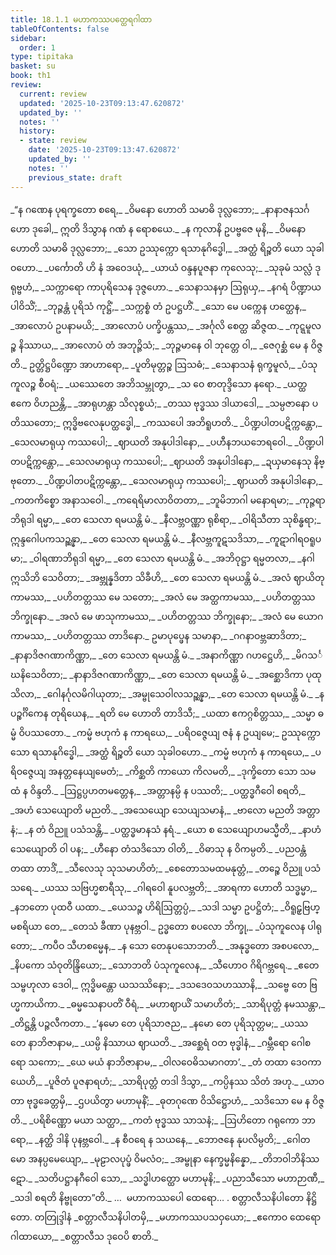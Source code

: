 ```yaml
---
title: 18.1.1 မဟာကဿပတ္ထေရဂါထာ
tableOfContents: false
sidebar:
  order: 1
type: tipitaka
basket: su
book: th1
review:
  current: review
  updated: '2025-10-23T09:13:47.620872'
  updated_by: ''
  notes: ''
  history:
  - state: review
    date: '2025-10-23T09:13:47.620872'
    updated_by: ''
    notes: ''
    previous_state: draft
---
```



<ReviewStatus review={frontmatter.review} showDetails={true} />

<HypothesisAnnotation frontmatter={frontmatter} />

<DynamicBreadcrumb />

<Division number="1054" book="th1" e="ch" v="19" p="350">

<Paragraph number="1409" type="verses" book="th1">
_“န ဂဏေန ပုရက္ခတော စရေ,_  
_ဝိမနော ဟောတိ သမာဓိ ဒုလ္လဘော;_  
_နာနာဇနသင်္ဂဟော ဒုခေါ,_  
ဣတိ ဒိသွာန ဂဏံ န ရောစယေ._  

</Paragraph>

</Division>
<Division number="1055" book="th1" e="ch" v="19" p="350">

<Paragraph number="1410" type="verses" book="th1">
_န ကုလာနိ ဥပဗ္ဗဇေ မုနိ,_  
_ဝိမနော ဟောတိ သမာဓိ ဒုလ္လဘော;_  
_သော ဥဿုက္ကော ရသာနုဂိဒ္ဓေါ,_  
_အတ္ထံ ရိဉ္စတိ ယော သုခါဝဟော._  

</Paragraph>

</Division>
<Division number="1056" book="th1" e="ch" v="19" p="350">

<Paragraph number="1411" type="verses" book="th1">
_ပင်္ကောတိ ဟိ နံ အဝေဒယုံ,_  
_ယာယံ ဝန္ဒနပူဇနာ ကုလေသု;_  
_သုခုမံ သလ္လံ ဒုရုဗ္ဗဟံ,_  
_သက္ကာရော ကာပုရိသေန ဒုဇ္ဇဟော._  

</Paragraph>

</Division>
<Division number="1057" book="th1" e="ch" v="19" p="350">

<Paragraph number="1412" type="verses" book="th1">
_သေနာသနမှာ ဩရုယှ,_  
_နဂရံ ပိဏ္ဍာယ ပါဝိသိံ;_  
_ဘုဉ္ဇန္တံ ပုရိသံ ကုဋ္ဌိံ,_  
_သက္ကစ္စံ တံ ဥပဋ္ဌဟိံ._  

</Paragraph>

</Division>
<Division number="1058" book="th1" e="ch" v="19" p="350">

<Paragraph number="1413" type="verses" book="th1">
_သော မေ ပက္ကေန ဟတ္ထေန,_  
_အာလောပံ ဥပနာမယိ;_  
_အာလောပံ ပက္ခိပန္တဿ,_  
_အင်္ဂုလိ စေတ္ထ ဆိဇ္ဇထ._  

</Paragraph>

</Division>
<Division number="1059" book="th1" e="ch" v="19" p="350">

<Paragraph number="1414" type="verses" book="th1">
_ကုဋ္ဋမူလဉ္စ နိဿာယ,_  
_အာလောပံ တံ အဘုဉ္ဇိသံ;_  
_ဘုဉ္ဇမာနေ ဝါ ဘုတ္တေ ဝါ,_  
_ဇေဂုစ္ဆံ မေ န ဝိဇ္ဇတိ._  

</Paragraph>

</Division>
<Division number="1060" book="th1" e="ch" v="19" p="350">

<Paragraph number="1415" type="verses" book="th1">
ဥတ္တိဋ္ဌပိဏ္ဍော အာဟာရော,_  
_ပူတိမုတ္တဉ္စ ဩသဓံ;_  
_သေနာသနံ ရုက္ခမူလံ,_  
_ပံသုကူလဉ္စ စီဝရံ;_  
_ယဿေတေ အဘိသမ္ဘုတွာ,_  
_သ ဝေ စာတုဒ္ဒိသော နရော._  

</Paragraph>

</Division>
<Division number="1061" book="th1" e="ch" v="19" p="350">

<Paragraph number="1416" type="verses" book="th1">
_ယတ္ထ ဧကေ ဝိဟညန္တိ,_  
_အာရုဟန္တာ သိလုစ္စယံ;_  
_တဿ ဗုဒ္ဓဿ ဒါယာဒေါ,_  
_သမ္ပဇာနော ပတိဿတော;_  
ဣဒ္ဓိဗလေနုပတ္ထဒ္ဓေါ,_  
_ကဿပေါ အဘိရူဟတိ._  

</Paragraph>

</Division>
<Division number="1062" book="th1" e="ch" v="19" p="351">

<Paragraph number="1417" type="verses" book="th1">
_ပိဏ္ဍပါတပဋိက္ကန္တော,_  
_သေလမာရုယှ ကဿပေါ;_  
_ဈာယတိ အနုပါဒါနော,_  
_ပဟီနဘယဘေရဝေါ._  

</Paragraph>

</Division>
<Division number="1063" book="th1" e="ch" v="19" p="351">

<Paragraph number="1418" type="verses" book="th1">
_ပိဏ္ဍပါတပဋိက္ကန္တော,_  
_သေလမာရုယှ ကဿပေါ;_  
_ဈာယတိ အနုပါဒါနော,_  
_ဍယှမာနေသု နိဗ္ဗုတော._  

</Paragraph>

</Division>
<Division number="1064" book="th1" e="ch" v="19" p="351">

<Paragraph number="1419" type="verses" book="th1">
_ပိဏ္ဍပါတပဋိက္ကန္တော,_  
_သေလမာရုယှ ကဿပေါ;_  
_ဈာယတိ အနုပါဒါနော,_  
_ကတကိစ္စော အနာသဝေါ._  

</Paragraph>

</Division>
<Division number="1065" book="th1" e="ch" v="19" p="351">

<Paragraph number="1420" type="verses" book="th1">
_ကရေရိမာလာဝိတတာ,_  
_ဘူမိဘာဂါ မနောရမာ;_  
_ကုဉ္ဇရာဘိရုဒါ ရမ္မာ,_  
_တေ သေလာ ရမယန္တိ မံ._  

</Paragraph>

</Division>
<Division number="1066" book="th1" e="ch" v="19" p="351">

<Paragraph number="1421" type="verses" book="th1">
_နီလဗ္ဘဝဏ္ဏာ ရုစိရာ,_  
_ဝါရိသီတာ သုစိန္ဓရာ;_  
ဣန္ဒဂေါပကသဉ္ဆန္နာ,_  
_တေ သေလာ ရမယန္တိ မံ._  

</Paragraph>

</Division>
<Division number="1067" book="th1" e="ch" v="19" p="351">

<Paragraph number="1422" type="verses" book="th1">
_နီလဗ္ဘကူဋသဒိသာ,_  
_ကူဋာဂါရဝရူပမာ;_  
_ဝါရဏာဘိရုဒါ ရမ္မာ,_  
_တေ သေလာ ရမယန္တိ မံ._  

</Paragraph>

</Division>
<Division number="1068" book="th1" e="ch" v="19" p="351">

<Paragraph number="1423" type="verses" book="th1">
_အဘိဝုဋ္ဌာ ရမ္မတလာ,_  
_နဂါ ဣသိဘိ သေဝိတာ;_  
_အဗ္ဘုန္နဒိတာ သိခီဟိ,_  
_တေ သေလာ ရမယန္တိ မံ._  

</Paragraph>

</Division>
<Division number="1069" book="th1" e="ch" v="19" p="351">

<Paragraph number="1424" type="verses" book="th1">
_အလံ ဈာယိတုကာမဿ,_  
_ပဟိတတ္တဿ မေ သတော;_  
_အလံ မေ အတ္ထကာမဿ,_  
_ပဟိတတ္တဿ ဘိက္ခုနော._  

</Paragraph>

</Division>
<Division number="1070" book="th1" e="ch" v="19" p="351">

<Paragraph number="1425" type="verses" book="th1">
_အလံ မေ ဖာသုကာမဿ,_  
_ပဟိတတ္တဿ ဘိက္ခုနော;_  
_အလံ မေ ယောဂကာမဿ,_  
_ပဟိတတ္တဿ တာဒိနော._  

</Paragraph>

</Division>
<Division number="1071" book="th1" e="ch" v="19" p="351">

<Paragraph number="1426" type="verses" book="th1">
ဥမာပုပ္ဖေန သမာနာ,_  
_ဂဂနာဝဗ္ဘဆာဒိတာ;_  
_နာနာဒိဇဂဏာကိဏ္ဏာ,_  
_တေ သေလာ ရမယန္တိ မံ._  

</Paragraph>

</Division>
<Division number="1072" book="th1" e="ch" v="19" p="351">

<Paragraph number="1427" type="verses" book="th1">
_အနာကိဏ္ဏာ ဂဟဋ္ဌေဟိ,_  
_မိဂသင်္ဃနိသေဝိတာ;_  
_နာနာဒိဇဂဏာကိဏ္ဏာ,_  
_တေ သေလာ ရမယန္တိ မံ._  

</Paragraph>

</Division>
<Division number="1073" book="th1" e="ch" v="19" p="351">

<Paragraph number="1428" type="verses" book="th1">
_အစ္ဆောဒိကာ ပုထုသိလာ,_  
_ဂေါနင်္ဂုလမိဂါယုတာ;_  
_အမ္ဗုသေဝါလသဉ္ဆန္နာ,_  
_တေ သေလာ ရမယန္တိ မံ._  

</Paragraph>

</Division>
<Division number="1074" book="th1" e="ch" v="19" p="351">

<Paragraph number="1429" type="verses" book="th1">
_န ပဉ္စင်္ဂိကေန တုရိယေန,_  
_ရတိ မေ ဟောတိ တာဒိသီ;_  
_ယထာ ဧကဂ္ဂစိတ္တဿ,_  
_သမ္မာ ဓမ္မံ ဝိပဿတော._  

</Paragraph>

</Division>
<Division number="1075" book="th1" e="ch" v="19" p="352">

<Paragraph number="1430" type="verses" book="th1">
_ကမ္မံ ဗဟုကံ န ကာရယေ,_  
_ပရိဝဇ္ဇေယျ ဇနံ န ဥယျမေ;_  
ဥဿုက္ကော သော ရသာနုဂိဒ္ဓေါ,_  
_အတ္ထံ ရိဉ္စတိ ယော သုခါဝဟော._  

</Paragraph>

</Division>
<Division number="1076" book="th1" e="ch" v="19" p="352">

<Paragraph number="1431" type="verses" book="th1">
_ကမ္မံ ဗဟုကံ န ကာရယေ,_  
_ပရိဝဇ္ဇေယျ အနတ္တနေယျမေတံ;_  
_ကိစ္ဆတိ ကာယော ကိလမတိ,_  
_ဒုက္ခိတော သော သမထံ န ဝိန္ဒတိ._  

</Paragraph>

</Division>
<Division number="1077" book="th1" e="ch" v="19" p="352">

<Paragraph number="1432" type="verses" book="th1">
_ဩဋ္ဌပ္ပဟတမတ္တေန,_  
_အတ္တာနမ္ပိ န ပဿတိ;_  
_ပတ္ထဒ္ဓဂီဝေါ စရတိ,_  
_အဟံ သေယျောတိ မညတိ._  

</Paragraph>

</Division>
<Division number="1078" book="th1" e="ch" v="19" p="352">

<Paragraph number="1433" type="verses" book="th1">
_အသေယျော သေယျသမာနံ,_  
_ဗာလော မညတိ အတ္တာနံ;_  
_န တံ ဝိညူ ပသံသန္တိ,_  
_ပတ္ထဒ္ဓမာနသံ နရံ._  

</Paragraph>

</Division>
<Division number="1079" book="th1" e="ch" v="19" p="352">

<Paragraph number="1434" type="verses" book="th1">
_ယော စ သေယျောဟမသ္မီတိ,_  
_နာဟံ သေယျောတိ ဝါ ပန;_  
_ဟီနော တံသဒိသော ဝါတိ,_  
_ဝိဓာသု န ဝိကမ္ပတိ._  

</Paragraph>

</Division>
<Division number="1080" book="th1" e="ch" v="19" p="352">

<Paragraph number="1435" type="verses" book="th1">
_ပညဝန္တံ တထာ တာဒိံ,_  
_သီလေသု သုသမာဟိတံ;_  
_စေတောသမထမနုတ္တံ,_  
_တဉ္စေ ဝိညူ ပသံသရေ._  

</Paragraph>

</Division>
<Division number="1081" book="th1" e="ch" v="19" p="352">

<Paragraph number="1436" type="verses" book="th1">
_ယဿ သဗြဟ္မစာရီသု,_  
_ဂါရဝေါ နူပလဗ္ဘတိ;_  
_အာရကာ ဟောတိ သဒ္ဓမ္မာ,_  
_နဘတော ပုထဝီ ယထာ._  

</Paragraph>

</Division>
<Division number="1082" book="th1" e="ch" v="19" p="352">

<Paragraph number="1437" type="verses" book="th1">
_ယေသဉ္စ ဟိရိဩတ္တပ္ပံ,_  
_သဒါ သမ္မာ ဥပဋ္ဌိတံ;_  
_ဝိရူဠှဗြဟ္မစရိယာ တေ,_  
_တေသံ ခီဏာ ပုနဗ္ဘဝါ._  

</Paragraph>

</Division>
<Division number="1083" book="th1" e="ch" v="19" p="352">

<Paragraph number="1438" type="verses" book="th1">
ဥဒ္ဓတော စပလော ဘိက္ခု,_  
_ပံသုကူလေန ပါရုတော;_  
_ကပီဝ သီဟစမ္မေန,_  
_န သော တေနုပသောဘတိ._  

</Paragraph>

</Division>
<Division number="1084" book="th1" e="ch" v="19" p="352">

<Paragraph number="1439" type="verses" book="th1">
_အနုဒ္ဓတော အစပလော,_  
_နိပကော သံဝုတိန္ဒြိယော;_  
_သောဘတိ ပံသုကူလေန,_  
_သီဟောဝ ဂိရိဂဗ္ဘရေ._  

</Paragraph>

</Division>
<Division number="1085" book="th1" e="ch" v="19" p="352">

<Paragraph number="1440" type="verses" book="th1">
_ဧတေ သမ္ဗဟုလာ ဒေဝါ,_  
ဣဒ္ဓိမန္တော ယသဿိနော;_  
_ဒသဒေဝသဟဿာနိ,_  
_သဗ္ဗေ တေ ဗြဟ္မကာယိကာ._  

</Paragraph>

</Division>
<Division number="1086" book="th1" e="ch" v="19" p="352">

<Paragraph number="1441" type="verses" book="th1">
_ဓမ္မသေနာပတိံ ဝီရံ,_  
_မဟာဈာယိံ သမာဟိတံ;_  
_သာရိပုတ္တံ နမဿန္တာ,_  
_တိဋ္ဌန္တိ ပဉ္ဇလီကတာ._  

</Paragraph>

</Division>
<Division number="1087" book="th1" e="ch" v="19" p="353">

<Paragraph number="1442" type="verses" book="th1">
_‘နမော တေ ပုရိသာဇည,_  
_နမော တေ ပုရိသုတ္တမ;_  
_ယဿ တေ နာဘိဇာနာမ,_  
_ယမ္ပိ နိဿာယ ဈာယတိ._  

</Paragraph>

</Division>
<Division number="1088" book="th1" e="ch" v="19" p="353">

<Paragraph number="1443" type="verses" book="th1">
_အစ္ဆေရံ ဝတ ဗုဒ္ဓါနံ,_  
_ဂမ္ဘီရော ဂေါစရော သကော;_  
_ယေ မယံ နာဘိဇာနာမ,_  
_ဝါလဝေဓိသမာဂတာ’._  

</Paragraph>

</Division>
<Division number="1089" book="th1" e="ch" v="19" p="353">

<Paragraph number="1444" type="verses" book="th1">
_တံ တထာ ဒေဝကာယေဟိ,_  
_ပူဇိတံ ပူဇနာရဟံ;_  
_သာရိပုတ္တံ တဒါ ဒိသွာ,_  
_ကပ္ပိနဿ သိတံ အဟု._  

</Paragraph>

</Division>
<Division number="1090" book="th1" e="ch" v="19" p="353">

<Paragraph number="1445" type="verses" book="th1">
_ယာဝတာ ဗုဒ္ဓခေတ္တမှိ,_  
_ဌပယိတွာ မဟာမုနိံ;_  
_ဓုတဂုဏေ ဝိသိဋ္ဌောဟံ,_  
_သဒိသော မေ န ဝိဇ္ဇတိ._  

</Paragraph>

</Division>
<Division number="1091" book="th1" e="ch" v="19" p="353">

<Paragraph number="1446" type="verses" book="th1">
_ပရိစိဏ္ဏော မယာ သတ္ထာ,_  
_ကတံ ဗုဒ္ဓဿ သာသနံ;_  
_ဩဟိတော ဂရုကော ဘာရော,_  
_နတ္ထိ ဒါနိ ပုနဗ္ဘဝေါ._  

</Paragraph>

</Division>
<Division number="1092" book="th1" e="ch" v="19" p="353">

<Paragraph number="1447" type="verses" book="th1">
_န စီဝရေ န သယနေ,_  
_ဘောဇနေ နုပလိမ္ပတိ;_  
_ဂေါတမော အနပ္ပမေယျော,_  
_မုဠာလပုပ္ဖံ ဝိမလံဝ;_  
_အမ္ဗုနာ နေက္ခမ္မနိန္နော,_  
_တိဘဝါဘိနိဿဋော._  

</Paragraph>

</Division>
<Division number="1093" book="th1" e="ch" v="19" p="353">

<Paragraph number="1448" type="verses" book="th1">
_သတိပဋ္ဌာနဂီဝေါ သော,_  
_သဒ္ဓါဟတ္ထော မဟာမုနိ;_  
_ပညာသီသော မဟာဉာဏီ,_  
_သဒါ စရတိ နိဗ္ဗုတော”တိ._  


</Paragraph>
</Division>

<Paragraph number="1449" type="center" book="th1">
…  မဟာကဿပေါ ထေရော… .



</Paragraph>

<Paragraph number="1450" type="center" book="th1">
စတ္တာလီသနိပါတော နိဋ္ဌိတော.



</Paragraph>

<Paragraph number="1451" type="center" book="th1">
တတြုဒ္ဒါနံ


</Paragraph>

<Paragraph number="1452" type="verses" book="th1">
_စတ္တာလီသနိပါတမှိ,_  
_မဟာကဿပသဝှယော;_  
_ဧကောဝ ထေရော ဂါထာယော,_  
_စတ္တာလီသ ဒုဝေပိ စာတိ._
</Paragraph>